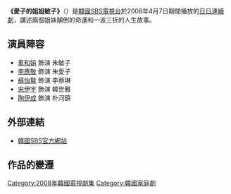{{Infobox Television
| show_name         = 愛子的姐姐敏子
| original_name      = {{lang|ko|애자언니민자}}
| image                = [[File:Aeja_Minja.jpg|250px]]
| caption              = 
| genre                = 
| format               = 
| creator              = 
| developer            = 
| writer               = [[郭永范|郭永范]]
| director             = [[尹正健|尹正健]]
| creative_director    = 
| presenter            = 
| starring             = [[車和娟|車和娟]]、[[李應敬|李應敬]]、[[蘇怡賢|蘇怡賢]]<br/>[[印喬鎮|印喬鎮]]、[[宋伊宇|宋伊宇]]
| slogan               =  
| judges               = 
| voices               = 
| narrated             = 
| theme_music_composer = 
| opentheme            = 
| endtheme             = 
| composer             = 
| country              = {{KOR}}
| language             = [[韓語|韓語]]
| num_seasons          = <!-- or num_series -->
| num_episodes         = 116
| list_episodes        = 
| executive_producer   = 
| producer             = 
| supervising_producer = 
| editor               = 
| location             = 
| cinematography       = 
| camera               = 
| runtime              = 約70分鐘（含廣告）
| company              = Sy E&C
| distributor          = 
| channel              = [[SBS_(韓國)|SBS]]
| picture_format       = 
| audio_format         = 
| first_run            = {{KOR}}
| first_aired          = {{start date|2008|4|7}}
| last_aired           = {{end date|2008|10|13}}
| status               = 
| preceded_by          = [[殘酷的愛|那女人好可怕]]
| followed_by          = [[妻子的誘惑|妻子的誘惑]]
| related              =
| website              = http://tv.sbs.co.kr/minja/index.html
| production_website   = 
}}

'''《愛子的姐姐敏子》'''（{{lang-ko|'''애자언니민자'''}}）是[[韓國|韓國]][[SBS_(韓國)|SBS電視台]]於2008年4月7日期間播放的[[SBS日日連續劇|日日連續劇]]，講述兩個姐妹顛倒的命運和一波三折的人生故事。

== 演員陣容 ==
*[[車和娟|車和娟]] 飾演 朱敏子
*[[李應敬|李應敬]] 飾演 朱愛子
*[[蘇怡賢|蘇怡賢]] 飾演 李蔡琳
*[[宋伊宇|宋伊宇]] 飾演 韓世雅
*[[印喬鎮|陶伊成]] 飾演 朴河鎮

== 外部連結 ==
*[http://tv.sbs.co.kr/minja/index.html 韓國SBS官方網站] {{Wayback|url=http://tv.sbs.co.kr/minja/index.html |date=20090814234533 }} {{ko icon}}
== 作品的變遷 ==
{{電視節目的變遷
|電視台={{KOR}} [[SBS_(韓國)|SBS]]
|播放檔次=[[SBS日日連續劇|日日連續劇]]
|節目名稱=愛子的姐姐敏子<br />2008年4月21日 - 2008年10月31日
|上一節目=[[殘酷的愛|那女人好可怕]]<br />  2007年10月8日 - 2008年4月4日
|下一節目=[[妻子的誘惑|妻子的誘惑]]<br />2008年11月3日 - 2009年5月1日
}}
{{SBS日日連續劇}}
{{DEFAULTSORT:Aeja Eonni Minja}}

[[Category:2008年韓國電視劇集|Category:2008年韓國電視劇集]]
[[Category:韓國家庭劇|Category:韓國家庭劇]]